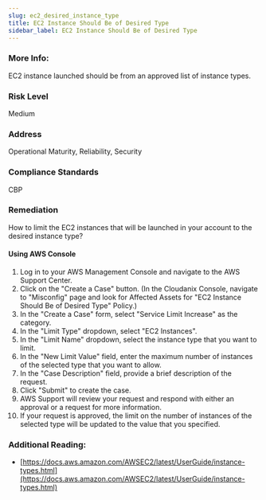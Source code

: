 ```yaml
---
slug: ec2_desired_instance_type
title: EC2 Instance Should Be of Desired Type
sidebar_label: EC2 Instance Should Be of Desired Type
---
```


### More Info:

EC2 instance launched should be from an approved list of instance types.

### Risk Level

Medium

### Address

Operational Maturity, Reliability, Security

### Compliance Standards

CBP

### Remediation

How to limit the EC2 instances that will be launched in your account to the desired instance type?

#### Using AWS Console

1. Log in to your AWS Management Console and navigate to the AWS Support Center.
2. Click on the "Create a Case" button.
    (In the Cloudanix Console, navigate to "Misconfig" page and look for Affected Assets for "EC2 Instance Should Be of Desired Type" Policy.)
3. In the "Create a Case" form, select "Service Limit Increase" as the category.
4. In the "Limit Type" dropdown, select "EC2 Instances".
5. In the "Limit Name" dropdown, select the instance type that you want to limit.
6. In the "New Limit Value" field, enter the maximum number of instances of the selected type that you want to allow.
7. In the "Case Description" field, provide a brief description of the request.
8. Click "Submit" to create the case.
9. AWS Support will review your request and respond with either an approval or a request for more information.
10. If your request is approved, the limit on the number of instances of the selected type will be updated to the value that you specified. 

### Additional Reading:

- [https://docs.aws.amazon.com/AWSEC2/latest/UserGuide/instance-types.html](https://docs.aws.amazon.com/AWSEC2/latest/UserGuide/instance-types.html) 

